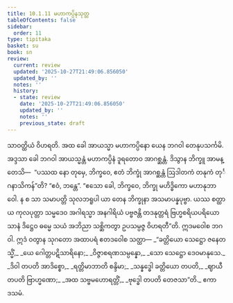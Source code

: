 ```yaml
---
title: 10.1.11 မဟာကပ္ပိနသုတ္တ
tableOfContents: false
sidebar:
  order: 11
type: tipitaka
basket: su
book: sn
review:
  current: review
  updated: '2025-10-27T21:49:06.856050'
  updated_by: ''
  notes: ''
  history:
  - state: review
    date: '2025-10-27T21:49:06.856050'
    updated_by: ''
    notes: ''
    previous_state: draft
---
```



<ReviewStatus review={frontmatter.review} showDetails={true} />

<HypothesisAnnotation frontmatter={frontmatter} />

<DynamicBreadcrumb />

<Division number="245" book="sn" e="ch" v="18" p="316">

<Paragraph number="1302" book="sn">
သာဝတ္ထိယံ ဝိဟရတိ. အထ ခေါ အာယသ္မာ မဟာကပ္ပိနော ယေန ဘဂဝါ တေနုပသင်္ကမိ. အဒ္ဒသာ ခေါ ဘဂဝါ အာယသ္မန္တံ မဟာကပ္ပိနံ ဒူရတောဝ အာဂစ္ဆန္တံ. ဒိသွာန ဘိက္ခူ အာမန္တေသိ—  “ပဿထ နော တုမှေ, ဘိက္ခဝေ, ဧတံ ဘိက္ခုံ အာဂစ္ဆန္တံ ဩဒါတကံ တနုကံ တုင်္ဂနာသိကန်”တိ? “ဧဝံ, ဘန္တေ”. “ဧသော ခေါ, ဘိက္ခဝေ, ဘိက္ခု မဟိဒ္ဓိကော မဟာနုဘာဝေါ. န စ သာ သမာပတ္တိ သုလဘရူပါ ယာ တေန ဘိက္ခုနာ အသမာပန္နပုဗ္ဗာ. ယဿ စတ္ထာယ ကုလပုတ္တာ သမ္မဒေဝ အဂါရသ္မာ အနဂါရိယံ ပဗ္ဗဇန္တိ တဒနုတ္တရံ ဗြဟ္မစရိယပရိယောသာနံ ဒိဋ္ဌေဝ ဓမ္မေ သယံ အဘိညာ သစ္ဆိကတွာ ဥပသမ္ပဇ္ဇ ဝိဟရတီ”တိ.
</Paragraph>

<Paragraph number="1303" book="sn">
ဣဒမဝေါစ ဘဂဝါ. ဣဒံ ဝတွာန သုဂတော အထာပရံ ဧတဒဝေါစ သတ္ထာ—
</Paragraph>

<Paragraph number="1304" type="verses" book="sn">
_“ခတ္တိယော သေဋ္ဌော ဇနေတသ္မိံ,_  
_ယေ ဂေါတ္တပဋိသာရိနော;_  
_ဝိဇ္ဇာစရဏသမ္ပန္နော,_  
_သော သေဋ္ဌော ဒေဝမာနုသေ._  

</Paragraph>

<Paragraph number="1305" type="verses" book="sn">
_ဒိဝါ တပတိ အာဒိစ္စော,_  
_ရတ္တိမာဘာတိ စန္ဒိမာ;_  
_သန္နဒ္ဓေါ ခတ္တိယော တပတိ,_  
_ဈာယီ တပတိ ဗြာဟ္မဏော;_  
_အထ သဗ္ဗမဟောရတ္တိံ,_  
_ဗုဒ္ဓေါ တပတိ တေဇသာ”တိ._  


</Paragraph>
</Division>

<Paragraph number="1306" type="center" book="sn">
ဧကာဒသမံ.
</Paragraph>